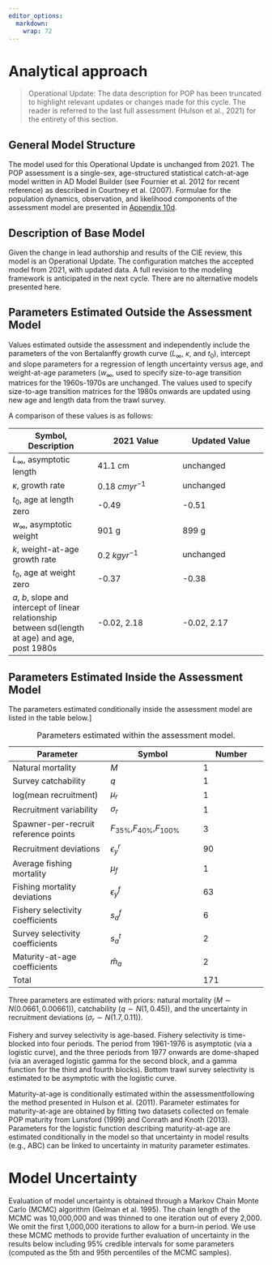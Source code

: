 ```yaml
---
editor_options: 
  markdown: 
    wrap: 72
---
```


# Analytical approach

> Operational Update: The data description for POP has been truncated to
> highlight relevant updates or changes made for this cycle. The reader
> is referred to the last full assessment (Hulson et al., 2021) for the
> entirety of this section.

## General Model Structure

The model used for this Operational Update is unchanged from 2021. The
POP assessment is a single-sex, age-structured statistical catch-at-age
model written in AD Model Builder (see Fournier et al. 2012 for recent
reference) as described in Courtney et al. (2007). Formulae for the
population dynamics, observation, and likelihood components of the
assessment model are presented in [Appendix 10d](#appxeqs).

## Description of Base Model

Given the change in lead authorship and results of the CIE review, this
model is an Operational Update. The configuration matches the accepted
model from 2021, with updated data. A full revision to the modeling
framework is anticipated in the next cycle. There are no alternative
models presented here.

## Parameters Estimated Outside the Assessment Model {#parest}

Values estimated outside the assessment and independently include the
parameters of the von Bertalanffy growth curve ($L_\infty$, $\kappa$,
and $t_0$), intercept and slope parameters for a regression of length
uncertainty versus age, and weight-at-age parameters ($w_\infty$, used
to specify size-to-age transition matrices for the 1960s-1970s are
unchanged. The values used to specify size-to-age transition matrices
for the 1980s onwards are updated using new age and length data from the
trawl survey.

A comparison of these values is as follows:

| Symbol, Description                                                                                | 2021 Value        | Updated Value |
|------------------------|------------------------|------------------------|
| $L_\infty$, asymptotic length                                                                      | 41.1 cm           | unchanged     |
| $\kappa$, growth rate                                                                              | 0.18 $cm yr^{-1}$ | unchanged     |
| $t_0$, age at length zero                                                                          | -0.49             | -0.51         |
| $w_\infty$, asymptotic weight                                                                      | 901 g             | 899 g         |
| $k$, weight-at-age growth rate                                                                     | 0.2 $kg yr^{-1}$  | unchanged     |
| $t_0$, age at weight zero                                                                          | -0.37             | -0.38         |
| $a$, $b$, slope and intercept of linear relationship between sd(length at age) and age, post 1980s | -0.02, 2.18       | -0.02, 2.17   |

## Parameters Estimated Inside the Assessment Model

The parameters estimated conditionally inside the assessment model are
listed in the table below.]

| Parameter                            | Symbol                            | Number |
|----------------------------|--------------------------|------------------|
| Natural mortality                    | $M$                               | 1      |
| Survey catchability                  | $q$                               | 1      |
| log(mean recruitment)                | $\mu_r$                           | 1      |
| Recruitment variability              | $\sigma_r$                        | 1      |
| Spawner-per-recruit reference points | $F_{35\%}$,$F_{40\%}$,$F_{100\%}$ | 3      |
| Recruitment deviations               | $\epsilon_y^r$                    | 90     |
| Average fishing mortality            | $\mu_f$                           | 1      |
| Fishing mortality deviations         | $\epsilon_y^f$                    | 63     |
| Fishery selectivity coefficients     | $s_a^f$                           | 6      |
| Survey selectivity coefficients      | $s_a^t$                           | 2      |
| Maturity-at-age coefficients         | $\hat m_a$                        | 2      |
| Total                                |                                   | 171    |

: Parameters estimated within the assessment model.

Three parameters are estimated with priors: natural mortality
($M \sim N(0.0661,0.00661)$), catchability ($q \sim N(1, 0.45)$), and
the uncertainty in recruitment deviations ($\sigma_r \sim N(1.7,0.11)$).

Fishery and survey selectivity is age-based. Fishery selectivity is
time-blocked into four periods. The period from 1961-1976 is asymptotic
(via a logistic curve), and the three periods from 1977 onwards are
dome-shaped (via an averaged logistic gamma for the second block, and a
gamma function for the third and fourth blocks). Bottom trawl survey
selectivity is estimated to be asymptotic with the logistic curve.

Maturity-at-age is conditionally estimated within the
assessmentfollowing the method presented in Hulson et al. (2011).
Parameter estimates for maturity-at-age are obtained by fitting two
datasets collected on female POP maturity from Lunsford (1999) and
Conrath and Knoth (2013). Parameters for the logistic function
describing maturity-at-age are estimated conditionally in the model so
that uncertainty in model results (e.g., ABC) can be linked to
uncertainty in maturity parameter estimates.

# Model Uncertainty

Evaluation of model uncertainty is obtained through a Markov Chain Monte
Carlo (MCMC) algorithm (Gelman et al. 1995). The chain length of the
MCMC was 10,000,000 and was thinned to one iteration out of every 2,000.
We omit the first 1,000,000 iterations to allow for a burn-in period. We
use these MCMC methods to provide further evaluation of uncertainty in
the results below including 95% credible intervals for some parameters
(computed as the 5th and 95th percentiles of the MCMC samples).
